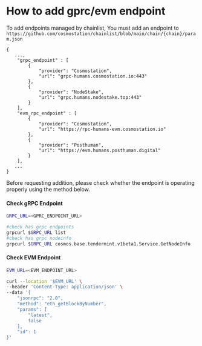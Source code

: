 # How to add gprc/evm endpoint

To add endpoints managed by chainlist,
You must add an endpoint to `https://github.com/cosmostation/chainlist/blob/main/chain/{chain}/param.json`

```
{
   ...,
    "grpc_endpoint" : [
        {
            "provider": "Cosmostation",
            "url": "grpc-humans.cosmostation.io:443"
        },
        {
            "provider": "NodeStake",
            "url": "grpc.humans.nodestake.top:443"
        }
    ],
    "evm_rpc_endpoint" : [
        {
            "provider": "Cosmostation",
            "url": "https://rpc-humans-evm.cosmostation.io"
        },
        {
            "provider": "Posthuman",
            "url": "https://evm.humans.posthuman.digital"
        }
    ],
   ...
}
```

Before requesting addition, please check whether the endpoint is operating properly using the method below.

#### Check gRPC Endpoint

```sh
GRPC_URL=<GPRC_ENDPOINT_URL>

#check has grpc endpoints
grpcurl $GRPC_URL list
#check has grpc nodeinfo
grpcurl $GRPC_URL cosmos.base.tendermint.v1beta1.Service.GetNodeInfo
```

#### Check EVM Endpoint

```sh
EVM_URL=<EVM_ENDPOINT_URL>

curl --location '$EVM_URL' \
--header 'Content-Type: application/json' \
--data '{
    "jsonrpc": "2.0",
    "method": "eth_getBlockByNumber",
    "params": [
        "latest",
        false
    ],
    "id": 1
}'
```
